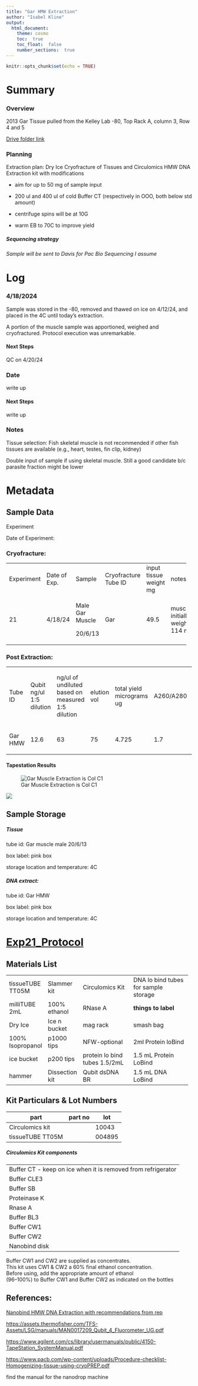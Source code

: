```yaml
---
title: "Gar HMW Extraction"
author: "Isabel Kline"
output:  
  html_document:
    theme: cosmo
    toc:  true
    toc_float:  false
    number_sections:  true
---
```


```r
knitr::opts_chunk$set(echo = TRUE)
```

# Summary

### Overview

2013 Gar Tissue pulled from the Kelley Lab -80, Top Rack A, column 3, Row 4 and 5

[Drive folder link](https://drive.google.com/drive/folders/18Grc9RU8b1AgnpR51Xi0QxQu8HY615x5?usp=drive_link)

### Planning

Extraction plan: Dry Ice Cryofracture of Tissues and Circulomics HMW DNA Extraction kit with modifications

-   aim for up to 50 mg of sample input

-   200 ul and 400 ul of cold Buffer CT (respectively in OOO, both below std amount)

-   centrifuge spins will be at 10G

-   warm EB to 70C to improve yield

##### Sequencing strategy

*Sample will be sent to Davis for Pac Bio Sequencing I assume*

# Log

### 4/18/2024

Sample was stored in the -80, removed and thawed on ice on 4/12/24, and placed in the 4C until today's extraction.

A portion of the muscle sample was apportioned, weighed and cryofractured. Protocol execution was unremarkable.

#### Next Steps

QC on 4/20/24

### Date

write up

#### Next Steps

write up

### Notes

Tissue selection: Fish skeletal muscle is not recommended if other fish tissues are available (e.g., heart, testes, fin clip, kidney)

Double input of sample if using skeletal muscle. Still a good candidate b/c parasite fraction might be lower

# Metadata

## Sample Data

Experiment

Date of Experiment:

### Cryofracture:

+------------+--------------+-----------------+----------------------+------------------------+---------------------------------+
| Experiment | Date of Exp. | Sample          | Cryofracture Tube ID | input tissue weight mg | notes                           |
+------------+--------------+-----------------+----------------------+------------------------+---------------------------------+
| 21         | 4/18/24      | Male Gar Muscle | Gar                  | 49.5                   | muscle initially weighed 114 mg |
|            |              |                 |                      |                        |                                 |
|            |              | 20/6/13         |                      |                        |                                 |
+------------+--------------+-----------------+----------------------+------------------------+---------------------------------+

### Post Extraction:

<table>
<colgroup>
<col style="width: 10%" />
<col style="width: 10%" />
<col style="width: 10%" />
<col style="width: 10%" />
<col style="width: 10%" />
<col style="width: 10%" />
<col style="width: 12%" />
<col style="width: 12%" />
<col style="width: 4%" />
<col style="width: 6%" />
</colgroup>
<tbody>
<tr class="odd">
<td><p>Tube ID</p></td>
<td><p>Qubit ng/ul 1:5 dilution</p></td>
<td><p>ng/ul of undiluted based on measured 1:5 dilution</p></td>
<td><p>elution vol</p></td>
<td><p>total yield micrograms ug</p></td>
<td><p>A260/A280</p></td>
<td><p>A260/A230</p></td>
<td><p>tapestation avg size bp from 14779 - &gt;60000</p></td>
<td><p>% of total</p></td>
<td><p>DIN</p></td>
</tr>
<tr class="even">
<td><p>Gar HMW</p></td>
<td><p>12.6</p></td>
<td><p>63</p></td>
<td><p>75</p></td>
<td><p>4.725</p></td>
<td><p>1.7</p></td>
<td><p>.95</p></td>
<td><p>&gt;60000</p></td>
<td><p>83.02</p></td>
<td><p>9.8</p></td>
</tr>
</tbody>
</table>

#### Tapestation Results

![Gar Muscle Extraction is Col C1](images/240419_Ebony_OGL_Gar_Tapestation-01.jpg)

![](images/240419_Gar_HMW_Tapestation.jpeg)

## Sample Storage

##### Tissue

tube id: Gar muscle male 20/6/13

box label: pink box

storage location and temperature: 4C

##### DNA extract:

tube id: Gar HMW

box label: pink box

storage location and temperature: 4C

# [Exp21_Protocol](https://docs.google.com/spreadsheets/d/1y7E_nPqIrszB74X549kRu-dw5WyIRJrkGchXJyn7OJM/edit?usp=drive_link){.uri}

## Materials List

+------------------+----------------+-------------------------------+--------------------------------------+
| tissueTUBE TT05M | Slammer kit    | Circulomics Kit               | DNA lo bind tubes for sample storage |
+------------------+----------------+-------------------------------+--------------------------------------+
| milliTUBE 2mL    | 100% ethanol   | RNase A                       | **things to label**                  |
+------------------+----------------+-------------------------------+--------------------------------------+
| Dry Ice          | Ice n bucket   | mag rack                      | smash bag                            |
+------------------+----------------+-------------------------------+--------------------------------------+
| 100% Isopropanol | p1000 tips     | NFW-optional                  | 2ml Protein loBind                   |
+------------------+----------------+-------------------------------+--------------------------------------+
| ice bucket       | p200 tips      | protein lo bind tubes 1.5/2mL | 1.5 mL Protein LoBind                |
+------------------+----------------+-------------------------------+--------------------------------------+
| hammer           | Dissection kit | Qubit dsDNA BR                | 1.5 mL DNA LoBind                    |
+------------------+----------------+-------------------------------+--------------------------------------+

## Kit Particulars & Lot Numbers

| part             | part no | lot    |
|------------------|---------|--------|
| Circulomics kit  |         | 10043  |
| tissueTUBE TT05M |         | 004895 |

##### Circulomics Kit components

|                                                              |
|--------------------------------------------------------------|
| Buffer CT - keep on ice when it is removed from refrigerator |
| Buffer CLE3                                                  |
| Buffer SB                                                    |
| Proteinase K                                                 |
| Rnase A                                                      |
| Buffer BL3                                                   |
| Buffer CW1                                                   |
| Buffer CW2                                                   |
| Nanobind disk                                                |

Buffer CW1 and CW2 are supplied as concentrates.\
This kit uses CW1 & CW2 a 60% final ethanol concentration.\
Before using, add the appropriate amount of ethanol\
(96–100%) to Buffer CW1 and Buffer CW2 as indicated on the bottles

## References:

[Nanobind HMW DNA Extraction with recommendations from rep](https://drive.google.com/file/d/1smMY0uxOhxlPnjGG64oUt5MbmyeVj_kr/view?usp=drive_link){.uri}

<https://assets.thermofisher.com/TFS-Assets/LSG/manuals/MAN0017209_Qubit_4_Fluorometer_UG.pdf>

<https://www.agilent.com/cs/library/usermanuals/public/4150-TapeStation_SystemManual.pdf>

<https://www.pacb.com/wp-content/uploads/Procedure-checklist-Homogenizing-tissue-using-cryoPREP.pdf>

find the manual for the nanodrop machine
